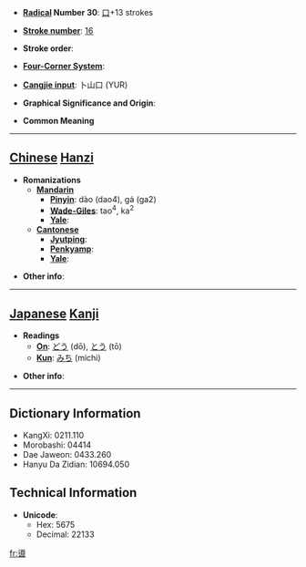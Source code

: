 * '''[[Wiktionary:Chinese radical index| Radical]] Number 30''': [[Wiktionary:Chinese radical index 口|口]]+13 strokes

* '''[[Wiktionary:Chinese total strokes index|Stroke number]]''': [[Wiktionary:Chinese total strokes index 16|16]]

* '''Stroke order''': 

* '''[[Wiktionary:Chinese four corner index|Four-Corner System]]''': 

* '''[[Wiktionary:Chinese Cangjie index|Cangjie input]]''': 卜山口 (YUR)

* '''Graphical Significance and Origin''': 

* '''Common Meaning'''

----

== [[Chinese]] [[Hanzi]] ==

* '''Romanizations'''
** '''[[Mandarin]]'''
*** '''[[Pinyin]]''': dào (dao4), gá (ga2)
*** '''[[Wade-Giles]]''': tao<sup>4</sup>, ka<sup>2</sup>
*** '''[[Yale]]''': 
** '''[[Cantonese]]'''
*** '''[[Jyutping]]''':
*** '''[[Penkyamp]]''': 
*** '''[[Yale]]''': 

* '''Other info''': 

----

== [[Japanese]] [[Kanji]] ==

* '''Readings'''
** '''[[On]]''': [[どう]] (dō), [[とう]] (tō)
** '''[[Kun]]''': [[みち]] (michi)

* '''Other info''':  

----

== Dictionary Information ==

* KangXi: 0211.110
* Morobashi: 04414
* Dae Jaweon: 0433.260
* Hanyu Da Zidian: 10694.050

== Technical Information ==

* '''Unicode''':
** Hex: 5675
** Decimal: 22133

[[fr:噵]]